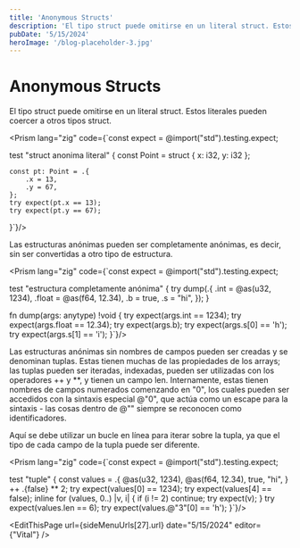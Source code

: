 ```yaml
---
title: 'Anonymous Structs'
description: 'El tipo struct puede omitirse en un literal struct. Estos literales pueden coercer a otros tipos struct.'
pubDate: '5/15/2024'
heroImage: '/blog-placeholder-3.jpg'
---
```



<div class="flex flex-col gap-y-5 text-white py-8">
<h1 class="text-white py-8">Anonymous Structs</h1>

El tipo struct puede omitirse en un literal struct. Estos literales pueden coercer a otros tipos struct.

<Prism lang="zig" code={`const expect = @import("std").testing.expect;

test "struct anonima literal" {
    const Point = struct { x: i32, y: i32 };

    const pt: Point = .{
        .x = 13,
        .y = 67,
    };
    try expect(pt.x == 13);
    try expect(pt.y == 67);
}`}/>

Las estructuras anónimas pueden ser completamente anónimas, es decir, sin ser convertidas a otro tipo de estructura.

<Prism lang="zig" code={`const expect = @import("std").testing.expect;

test "estructura completamente anónima" {
    try dump(.{
        .int = @as(u32, 1234),
        .float = @as(f64, 12.34),
        .b = true,
        .s = "hi",
    });
}

fn dump(args: anytype) !void {
    try expect(args.int == 1234);
    try expect(args.float == 12.34);
    try expect(args.b);
    try expect(args.s[0] == 'h');
    try expect(args.s[1] == 'i');
}`}/>

Las estructuras anónimas sin nombres de campos pueden ser creadas y se denominan tuplas. Estas tienen muchas de las propiedades de los arrays; las tuplas pueden ser iteradas, indexadas, pueden ser utilizadas con los operadores <span class="bg-gray-800 rounded-md px-2 text-purple-400">++</span> y <span class="bg-gray-800 rounded-md px-2 text-purple-400">**</span>, y tienen un campo len. Internamente, estas tienen nombres de campos numerados comenzando en <span class="bg-gray-800 rounded-md px-2 text-purple-400">"0"</span>, los cuales pueden ser accedidos con la sintaxis especial <span class="bg-gray-800 rounded-md px-2 text-purple-400">@"0"</span>, que actúa como un escape para la sintaxis - las cosas dentro de <span class="bg-gray-800 rounded-md px-2 text-purple-400">@""</span> siempre se reconocen como identificadores.

Aquí se debe utilizar un bucle en línea para iterar sobre la tupla, ya que el tipo de cada campo de la tupla puede ser diferente.

<Prism lang="zig" code={`const expect = @import("std").testing.expect;

test "tuple" {
    const values = .{
        @as(u32, 1234),
        @as(f64, 12.34),
        true,
        "hi",
    } ++ .{false} ** 2;
    try expect(values[0] == 1234);
    try expect(values[4] == false);
    inline for (values, 0..) |v, i| {
        if (i != 2) continue;
        try expect(v);
    }
    try expect(values.len == 6);
    try expect(values.@"3"[0] == 'h');
}`}/>

<EditThisPage url={sideMenuUrls[27].url} date="5/15/2024" editor={"Vital"} />

<div class="flex w-full justify-between space-x-8 place-content-center">
    <NextButton text={sideMenuUrls[26].label} subText="Anterior" isRight={false} url={sideMenuUrls[26].url}/>
    <NextButton text={sideMenuUrls[28].label} subText="Siguiente" isRight={true} url={sideMenuUrls[28].url}/>
</div>
</div>
